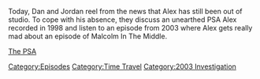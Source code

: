 {{DEFAULTSORT:
    #_EPISODE_0694:The Case of the Missing Propagandist
}}{{Episode
    | title           = The Case of the Missing Propagandist
    | caption         = [https://knowledgefight.libsyn.com/694-the-case-of-the-missing-propagandist Listen to this episode on Libsyn]
    | episodeNumber   = 694
    | length          = 00:54:24
    | airDate         = June 22, 2022
    | episodeType     = [[:Category:Time Travel|Time Travel]], [[:Category:2003 Investigation|2003 Investigation]]
    | previousEpisode = [[693: August 4, 2003]]
    | nextEpisode     = [[695: June 22, 2022]]
}}

{{Stub}}

Today, Dan and Jordan reel from the news that Alex has still been out of studio.  To cope with his absence, they discuss an unearthed PSA Alex recorded in 1998 and listen to an episode from 2003 where Alex gets really mad about an episode of Malcolm In The Middle.

[https://www.youtube.com/watch?v=1irpvRxbGoY The PSA]

[[Category:Episodes]]
[[Category:Time Travel]]
[[Category:2003 Investigation]]
